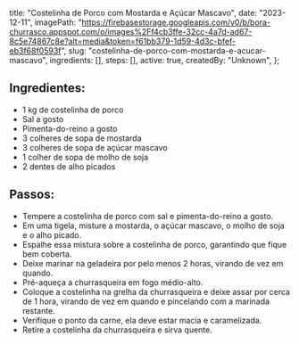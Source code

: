   title: "Costelinha de Porco com Mostarda e Açúcar Mascavo",
  date: "2023-12-11",
  imagePath: "https://firebasestorage.googleapis.com/v0/b/bora-churrasco.appspot.com/o/images%2Ff4cb3ffe-32cc-4a7d-ad67-8c5e74867c8e?alt=media&token=f61bb379-1d59-4d3c-bfef-eb3f68f0593f",
  slug: "costelinha-de-porco-com-mostarda-e-acucar-mascavo",
  ingredients: [],
  steps: [],
  active: true,
  createdBy: "Unknown",
};

## Ingredientes:

* 1 kg de costelinha de porco
* Sal a gosto
* Pimenta-do-reino a gosto
* 3 colheres de sopa de mostarda
* 3 colheres de sopa de açúcar mascavo
* 1 colher de sopa de molho de soja
* 2 dentes de alho picados

## Passos:

* Tempere a costelinha de porco com sal e pimenta-do-reino a gosto.
* Em uma tigela, misture a mostarda, o açúcar mascavo, o molho de soja e o alho picado.
* Espalhe essa mistura sobre a costelinha de porco, garantindo que fique bem coberta.
* Deixe marinar na geladeira por pelo menos 2 horas, virando de vez em quando.
* Pré-aqueça a churrasqueira em fogo médio-alto.
* Coloque a costelinha na grelha da churrasqueira e deixe assar por cerca de 1 hora, virando de vez em quando e pincelando com a marinada restante.
* Verifique o ponto da carne, ela deve estar macia e caramelizada.
* Retire a costelinha da churrasqueira e sirva quente.
